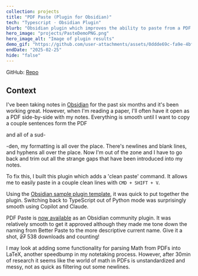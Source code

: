 ```yaml
---
collection: projects
title: "PDF Paste (Plugin for Obsidian)"
tech: "Typescript · Obsidian Plugin"
blurb: "Obsidian plugin which improves the ability to paste from a PDF into notes."
hero_image: "projects/PasteDemoPNG.png"
hero_image_alt: "Image of plugin results"
demo_gif: "https://github.com/user-attachments/assets/0ddde69c-fa9e-4bff-8ec3-e0395a2dc1f6"
endDate: "2025-02-25"
hide: "false"
---
```


GitHub: [Repo](https://github.com/Cormac-C/obsidian-paste-plugin)

## Context

I've been taking notes in [Obsidian](https://obsidian.md/) for the past six months and it's been working great. However, when I'm reading a paper, I'll often have it open as a PDF side-by-side with my notes. Everything is smooth until I want to copy a couple sentences form the PDF

and all of a sud-

-den, my formatting is all over the place. There's newlines and blank lines, and hyphens all over the place. Now I'm out of the zone and I have to go back and trim out all the strange gaps that have been introduced into my notes.

To fix this, I built this plugin which adds a 'clean paste' command. It allows me to easily paste in a couple clean lines with `CMD + SHIFT + V`.

Using the [Obsidian sample plugin template](https://github.com/obsidianmd/obsidian-sample-plugin), it was quick to put together the plugin. Switching back to TypeScript out of Python mode was surprisingly smooth using Copilot and Claude.

PDF Paste is [now available](https://obsidian.md/plugins?id=pdf-paste) as an Obsidian community plugin. It was relatively smooth to get it approved although they made me tone down the naming from Better Paste to the more descriptive current name. Give it a shot, <strike>27</strike> 538 downloads and counting!

I may look at adding some functionality for parsing Math from PDFs into LaTeX, another speedbump in my notetaking process. However, after 30min of research it seems like the world of math in PDFs is unstandardized and messy, not as quick as filtering out some newlines.
